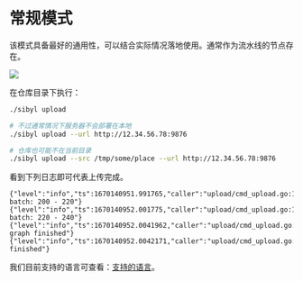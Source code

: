 # 常规模式

该模式具备最好的通用性，可以结合实际情况落地使用。通常作为流水线的节点存在。

![](/img/upload_pipeline.png)

在仓库目录下执行：

```bash
./sibyl upload

# 不过通常情况下服务器不会部署在本地
./sibyl upload --url http://12.34.56.78:9876

# 仓库也可能不在当前目录
./sibyl upload --src /tmp/some/place --url http://12.34.56.78:9876
```

看到下列日志即可代表上传完成。

```
{"level":"info","ts":1670140951.991765,"caller":"upload/cmd_upload.go:171","msg":"upload batch: 200 - 220"}
{"level":"info","ts":1670140952.001775,"caller":"upload/cmd_upload.go:171","msg":"upload batch: 220 - 240"}
{"level":"info","ts":1670140952.0041962,"caller":"upload/cmd_upload.go:90","msg":"upload graph finished"}
{"level":"info","ts":1670140952.0042171,"caller":"upload/cmd_upload.go:93","msg":"upload finished"}
```

我们目前支持的语言可查看：[支持的语言](../../faq/faq-lang)。
